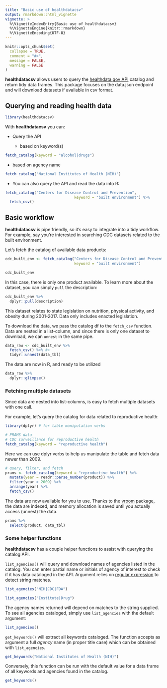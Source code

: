 ```yaml
---
title: "Basic use of healthdatacsv"
output: rmarkdown::html_vignette
vignette: >
  %\VignetteIndexEntry{Basic use of healthdatacsv}
  %\VignetteEngine{knitr::rmarkdown}
  %\VignetteEncoding{UTF-8}
---
```


```r
knitr::opts_chunk$set(
  collapse = TRUE,
  comment = "#>",
  message = FALSE,
  warning = FALSE
)

```


**healthdatacsv** allows users to query the [healthdata.gov API](https://healthdata.gov/node/25341) catalog and return tidy data frames. This package focuses on the data.json endpoint and will download datasets if available in csv format.  


## Querying and reading health data  

```r
library(healthdatacsv)
```

With **healthdatacsv** you can:  

- Query the API  

  - based on keyword(s)  

```r
fetch_catalog(keyword = "alcohol|drugs")

```


  - based on agency name  
  
```r
fetch_catalog("National Institutes of Health (NIH)")

```

- You can also query the API and read the data into R:  

```r
fetch_catalog("Centers for Disease Control and Prevention",
                               keyword = "built environment") %>% 
  fetch_csv()

```


## Basic workflow

**healthdatacsv** is pipe friendly, so it's easy to integrate into a tidy workflow. For example, say you're interested in searching CDC datasets related to the built environment.  

Let's fetch the catalog of available data products:

```r
cdc_built_env <- fetch_catalog("Centers for Disease Control and Prevention",
                               keyword = "built environment")

cdc_built_env

```

In this case, there is only one product available.  To learn more about the dataset, you can simply `pull` the description:

```r
cdc_built_env %>%
  dplyr::pull(description)

```

This dataset relates to state legislation on nutrition, physical activity, and obesity during 2001-2017.  Data only includes enacted legislation.

To download the data, we pass the catalog df to the `fetch_csv` function.  Data are nested in a list-column, and since there is only one dataset to download, we can `unnest` in the same pipe.  

```r
data_raw <- cdc_built_env %>%
  fetch_csv() %>% #> 
  tidyr::unnest(data_tbl)

```

The data are now in R, and ready to be utilized  

```r
data_raw %>%
  dplyr::glimpse()

```

### Fetching multiple datasets  

Since data are nested into list-columns, is easy to fetch multiple datasets with one call.    

For example, let's query the catalog for data related to reproductive health:    

```r
library(dplyr) # for table manipulation verbs

# PRAMS data
# CDC surveillance for reproductive health
fetch_catalog(keyword = "reproductive health")

```

Here we can use dplyr verbs to help us manipulate the table and fetch data newer than 2009.  

```r
# query, filter, and fetch
prams <- fetch_catalog(keyword = "reproductive health") %>% 
  mutate(year = readr::parse_number(product)) %>% 
  filter(year > 2009) %>% 
  arrange(year) %>% 
  fetch_csv()

```

The data are now available for you to use.  Thanks to the [vroom](https://vroom.r-lib.org/index.html) package, the data are indexed, and memory allocation is saved until you actually access (unnest) the data.  

```r
prams %>% 
  select(product, data_tbl)
```


### Some helper functions

**healthdatacsv** has a couple helper functions to assist with querying the catalog API.  

`list_agencies()` will query and download names of agencies listed in the catalog. You can enter partial name or initials of agency of interest to check if it has data cataloged in the API. Argument relies on [regular expression](https://stringr.tidyverse.org/articles/regular-expressions.html) to detect string matches.

```r

list_agencies("NIH|CDC|FDA")

list_agencies("Institute|Drug")

```

The agency names returned will depend on matches to the string supplied. To see all agencies cataloged, simply use `list_agencies` with the default argument:  

```r
list_agencies()

```


`get_keywords()` will extract all keywords cataloged. The function accepts as argument a full *agency* name (in proper title case) which can be obtained with `list_agencies`.  


```r
get_keywords("National Institutes of Health (NIH)")

```

Conversely, this function can be run with the default value for a data frame of all keywords and agencies found in the catalog.

```r
get_keywords()

```

